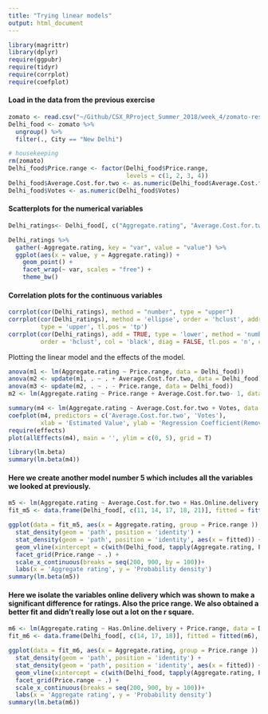 ```yaml
---
title: "Trying linear models"
output: html_document
---
```


```r
library(magrittr)
library(dplyr)
require(ggpubr)
require(tidyr)
require(corrplot)
require(coefplot)
```

#### Load in the data from the previous exercise
```r

zomato <- read.csv("~/Github/CSX_RProject_Summer_2018/week_4/zomato-restaurants-data/zomato.csv")
Delhi_food <- zomato %>%
  ungroup() %>%
  filter(., City == "New Delhi")

# housekeeping
rm(zomato)
Delhi_food$Price.range <- factor(Delhi_food$Price.range,
                                 levels = c(1, 2, 3, 4))
Delhi_food$Average.Cost.for.two <- as.numeric(Delhi_food$Average.Cost.for.two)
Delhi_food$Votes <- as.numeric(Delhi_food$Votes)
```

#### Scatterplots for the numerical variables
```r
Delhi_ratings<- Delhi_food[, c("Aggregate.rating", "Average.Cost.for.two", "Votes")]

Delhi_ratings %>%
  gather(-Aggregate.rating, key = "var", value = "value") %>%
  ggplot(aes(x = value, y = Aggregate.rating)) + 
    geom_point() +
    facet_wrap(~ var, scales = "free") +
    theme_bw()
```
#### Correlation plots for the continuous variables
```r
corrplot(cor(Delhi_ratings), method = "number", type = "upper")
corrplot(cor(Delhi_ratings), method = 'ellipse', order = 'hclust', addrect = 4,
         type = 'upper', tl.pos = 'tp')
corrplot(cor(Delhi_ratings), add = TRUE, type = 'lower', method = 'number',
         order = 'hclust', col = 'black', diag = FALSE, tl.pos = 'n', cl.pos = 'n')
```

Plotting the linear model and the effects of the model.
```r
anova(m1 <- lm(Aggregate.rating ~ Price.range, data = Delhi_food))
anova(m2 <- update(m1, . ~ . + Average.Cost.for.two, data = Delhi_food))
anova(m3 <- update(m2, . ~ . - Price.range, data = Delhi_food))
m2 <- lm(Aggregate.rating ~ Price.range + Average.Cost.for.two- 1, data = Delhi_food)

summary(m4 <- lm(Aggregate.rating ~ Average.Cost.for.two + Votes, data = Delhi_ratings))
coefplot(m4, predictors = c('Average.Cost.for.two', 'Votes'),
         xlab = 'Estimated Value', ylab = 'Regression Coefficient(Remove residuals)', title = 'Response variable is Aggregate rating')
require(effects)
plot(allEffects(m4), main = '', ylim = c(0, 5), grid = T)
```

```r
library(lm.beta)
summary(lm.beta(m4))
```

#### Here we create another model number 5 which includes all the variables we looked at previously. 
```r
m5 <- lm(Aggregate.rating ~ Average.Cost.for.two + Has.Online.delivery + Votes + Price.range, data = Delhi_food)
fit_m5 <- data.frame(Delhi_food[, c(11, 14, 17, 18, 21)], fitted = fitted(m5), resid = resid(m5), infl = influence(m5)$hat)

ggplot(data = fit_m5, aes(x = Aggregate.rating, group = Price.range )) +
  stat_density(geom = 'path', position = 'identity') +
  stat_density(geom = 'path', position = 'identity', aes(x = fitted)) +
  geom_vline(xintercept = c(with(Delhi_food, tapply(Aggregate.rating, Price.range, mean))), linetype = 'dotted')+
  facet_grid(Price.range ~ .) +
  scale_x_continuous(breaks = seq(200, 900, by = 100))+
  labs(x = 'Aggregate rating', y = 'Probability density')
summary(lm.beta(m5))
```
#### Here we isolate the variables online delivery which was shown to make a significant difference for ratings. Also the price range. We also obtained a better fit and didn't really lose out a lot on the r square.
```r
m6 <- lm(Aggregate.rating ~ Has.Online.delivery + Price.range, data = Delhi_food)
fit_m6 <- data.frame(Delhi_food[, c(14, 17, 18)], fitted = fitted(m6), resid = resid(m6), infl = influence(m6)$hat)

ggplot(data = fit_m6, aes(x = Aggregate.rating, group = Price.range )) +
  stat_density(geom = 'path', position = 'identity') +
  stat_density(geom = 'path', position = 'identity', aes(x = fitted)) +
  geom_vline(xintercept = c(with(Delhi_food, tapply(Aggregate.rating, Price.range, mean))), linetype = 'dotted')+
  facet_grid(Price.range ~ .) +
  scale_x_continuous(breaks = seq(200, 900, by = 100))+
  labs(x = 'Aggregate rating', y = 'Probability density')
summary(lm.beta(m6))
```